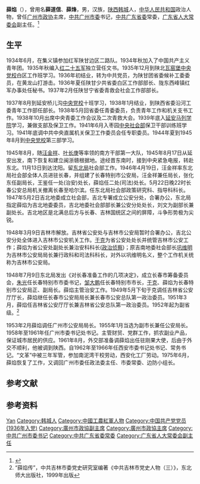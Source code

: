 '''薛焰'''（{{bd|1921年|1月|1996年|8月|}}），曾用名'''薛道信'''、'''薛烽'''，男，汉族，[[陕西|陕西]][[韩城|韩城]]人，[[中华人民共和国|中华人民共和国]]政治人物，曾任[[广州市政协|广州市政协]]主席，[[中共广州市委|中共广州市委]]书记，[[中共广东省委|中共广东省委]]常委，[[广东省人大常委会|广东省人大常委会]]副主任。<ref>{{Cite book|title=广州百科全书|author=《广州百科全书》编纂委员会编|publisher=中国大百科全书出版社|year=1994|isbn=|location=北京|pages=}}</ref>
==生平==
1934年6月，在集义镇参加红军陕甘边区二路队。1934年秋加入了中国共产主义青年团。1935年秋编入[[红二十五军|红二十五军]]独立营任文书。1935年12月到陕北[[瓦窑堡|瓦窑堡]][[中央党校|中央党校]]白区工作班学习。1936年初结业，转为中共党员，为陕甘团省委候补工委委员，在黄龙山打游击。1936年夏任陕甘少共省委白区工作部部长、陇东西峰镇红军办事处任秘书。1937年2月任陕甘宁省委青救会社会工作部部长。

1937年8月到延安桥儿沟[[中共中央党校|中央党校]]十班学习，1938年1月结业，到陕西省委沿河工委青年工作部任部长。1938年5月回省委任青委委员，负责青年工作和机关支书工作。1938年10月出席中央青委工作会议及二次青救大会。1939年底入[[延安马列学院|延安马列学院]]学习，兼做支部及保卫工作。1941年6月入枣园[[中央社会部|中央社会部]]保卫干部训练班学习。1941年底调中共中央直属机关保卫工作委员会任专职委员。1944年夏到1945年8月到[[中共中央党校|中央党校]]第三部学习。

1945年8月，随[[汪金祥|汪金祥]]、[[叶长庚|叶长庚]]等率领的南方干部第一大队，1945年8月17日从延安出发，南下恢复和建立闽浙赣根据地。途经晋东南时，接到中央紧急电报，转赴东北。11月13日到达沈阳。留[[东北局|东北局]]社会部工作。1946年4月19日，汪金祥率东北局社会部全体人员进驻长春，并组建了长春特别市公安局，汪金祥兼任局长，张化东任副局长，王鉴任一处(治安)处长，薛焰任二处(司法)处长。5月22日晚22时长春公安总局机关撤离长春至哈尔滨。任东北局社会部政策研究科、指导科科长。1947年5月2日吉北地委成立社会部，吉北专署成立公安分处，合署办公，东北局指定薛焰为吉北地委委员，吉北地委社会部部长兼公安分处处长，刘文为副部长兼副处长。吉北地区是北满总后方与长春、吉林国统区之间的屏障，斗争形势极为尖锐。   

1948年3月9日吉林市解放。吉林省公安处与吉林市公安局暂时合署办公，吉北公安分处全体进入吉林市公安机关工作。[[于克|于克]]为省公安处处长并统管吉林市公安工作；薛焰为省公安处副处长兼治安科科长([[政治侦察|政治侦察]])；原吉南地委社会部长[[巩维明|巩维明]]为吉林市公安局局长兼行政科和司法科科长，对外以巩维明名义，整个工作机关统称为吉林市公安局。 

1948年7月9日东北局发出《对长春准备工作的几项决定》，成立长春市筹备委员会，[[朱光_(1906年)|朱光]]任长春特别市市委书记，[[邹大鹏|邹大鹏]]任长春特别市市长，[[于克|于克]]、薛焰为长春特别市公安局正、副局长。薛焰主管治安工作。1949年5月下旬于克调任吉林省公安厅厅长，薛焰继任长春市公安局局长兼长春市公安总队第一政治委员。1951年3月，薛焰任吉林省公安厅厅长兼吉林省公安总队第一政治委员。1952年起为副省级。<ref>“薛焰传”，中共吉林市委党史研究室编著《中共吉林市党史人物（三）》，东北师大出版社，1999年出版</ref>

1953年2月薛焰调任广州市公安局局长。1955年1月当选为副市长兼任公安局长。1958年至1961年任广州市委书记处书记。主管财贸、党群工作，抓农副业产品，保证城市居民的供应。1961年8月，外交部准备调薛焰出任驻刚果大使，后由于外交不顺利，他被调到陕西。自1962年至1966年任西安市委书记处书记、常务书记。“文革”中被三年军管，参加南泥湾干校劳动，西安化工厂劳动。1975年6月，薛焰恢复了工作，又调回广州市委任政法委主任、市委常委、边防小组长。
==参考文献==
<references/>
== 参考资料 ==
{{reflist}}

{{中华人民共和国广州市正职领导人}}

{{Authority control}}
{{DEFAULTSORT:Xue薛}}
[[Category:薛姓|Yan]]
[[Category:韩城人|Category:韩城人]]
[[Category:中國工農紅軍人物|Category:中國工農紅軍人物]]
[[Category:中国共产党党员_(1936年入党)|Category:中国共产党党员 (1936年入党)]]
[[Category:廣州市政協副主席|Category:廣州市政協副主席]]
[[Category:廣州市政協主席|Category:廣州市政協主席]]
[[Category:中共广州市委书记|Category:中共广州市委书记]]
[[Category:中共广东省委常委|Category:中共广东省委常委]]
[[Category:广东省人大常委会副主任|Category:广东省人大常委会副主任]]